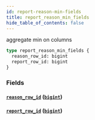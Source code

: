 ```yaml
---
id: report-reason-min-fields
title: report_reason_min_fields
hide_table_of_contents: false
---
```


aggregate min on columns

```graphql
type report_reason_min_fields {
  reason_row_id: bigint
  report_row_id: bigint
}
```

### Fields

#### [`reason_row_id`](#) ([`bigint`](/07-graphql/scalars/bigint))

#### [`report_row_id`](#) ([`bigint`](/07-graphql/scalars/bigint))

